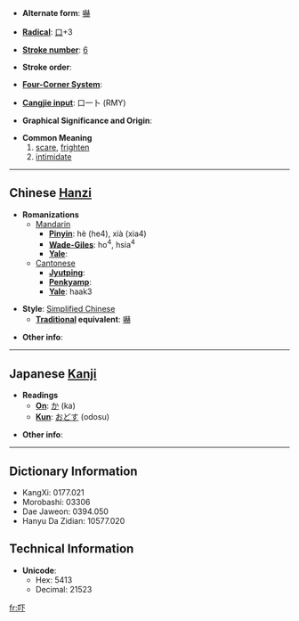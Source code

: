 * '''Alternate form''': [[嚇]]

* '''[[Wiktionary:Chinese radical index| Radical]]''': [[Wiktionary:Chinese radical index 口|口]]+3

* '''[[Wiktionary:Chinese total strokes index|Stroke number]]''': [[Wiktionary:Chinese total strokes index 6|6]]

* '''Stroke order''': 

* '''[[Wiktionary:Chinese four corner index|Four-Corner System]]''': 

* '''[[Wiktionary:Chinese Cangjie index|Cangjie input]]''': 口一卜 (RMY)

* '''Graphical Significance and Origin''': 

* '''Common Meaning'''
*#[[scare]], [[frighten]]
*# [[intimidate]]

----

== Chinese [[Hanzi]] ==

* '''Romanizations'''
** [[Mandarin]]
*** '''[[Pinyin]]''': hè (he4), xià (xia4)
*** '''[[Wade-Giles]]''': ho<sup>4</sup>, hsia<sup>4</sup>
*** '''[[Yale]]''': 
**[[Cantonese]]
***'''[[Jyutping]]''':
***'''[[Penkyamp]]''': 
***'''[[Yale]]''': haak3

* '''Style''': [[Simplified Chinese]] 
** '''[[Traditional Chinese|Traditional]] equivalent''': [[嚇]]

* '''Other info''': 

----

== Japanese [[Kanji]] ==

* '''Readings'''
** '''[[On]]''': [[か]] (ka)
** '''[[Kun]]''': [[おどす]] (odosu)

* '''Other info''':  

----

== Dictionary Information ==

* KangXi: 0177.021
* Morobashi: 03306
* Dae Jaweon: 0394.050
* Hanyu Da Zidian: 10577.020

== Technical Information ==

* '''Unicode''':
** Hex: 5413
** Decimal: 21523

[[fr:吓]]
